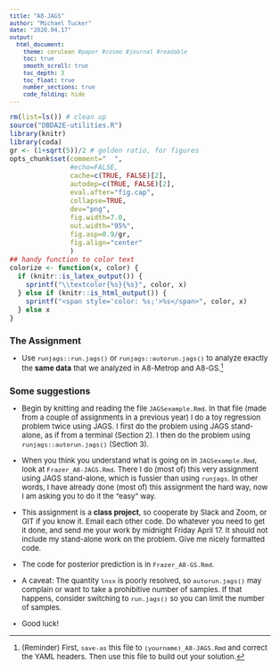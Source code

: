 ```yaml
---
title: "A8-JAGS"
author: "Michael Tucker"
date: "2020.04.17"
output: 
  html_document: 
    theme: cerulean #paper #cosmo #journal #readable
    toc: true
    smooth_scroll: true
    toc_depth: 3
    toc_float: true
    number_sections: true
    code_folding: hide
---  
```


<style type="text/css">  
/* Note: CSS uses C-style commenting. */
h1.title{font-size:22px; text-align:center;}
h4.author{font-size:16px; text-align:center;}
h4.date{font-size:16px; text-align:center;}
body{ /* Normal  */ font-size: 13px}
td {  /* Table   */ font-size: 12px}
h1 { /* Header 1 */ font-size: 16px}
h2 { /* Header 2 */ font-size: 14px}
h3 { /* Header 3 */ font-size: 12px}
.math{ font-size: 10pt;}
.hi{ /* hanging indents */ 
    padding-left:22px; 
    text-indent:-22px;
}
blockquote {  
    padding: 10px 20px;
    margin: 0 0 20px;
    font-size: 12px;
    border-left: 5px solid #eee;
}
code.r{ /* code */ 
       font-size: 12px;
}
pre{/*preformatted text*/ 
    font-size: 12px;
}
p.caption {/* figure captions */ 
    font-size: 1.0em;
    font-style: italic; 
} 
</style>

```r
rm(list=ls()) # clean up
source("DBDA2E-utilities.R")
library(knitr)
library(coda)
gr <- (1+sqrt(5))/2 # golden ratio, for figures
opts_chunk$set(comment="  ",
               #echo=FALSE,
               cache=c(TRUE, FALSE)[2], 
               autodep=c(TRUE, FALSE)[2],
               eval.after="fig.cap",
               collapse=TRUE, 
               dev="png",
               fig.width=7.0,
               out.width="95%",
               fig.asp=0.9/gr,
               fig.align="center"
               )
## handy function to color text
colorize <- function(x, color) {
  if (knitr::is_latex_output()) {
    sprintf("\\textcolor{%s}{%s}", color, x)
  } else if (knitr::is_html_output()) {
    sprintf("<span style='color: %s;'>%s</span>", color, x)
  } else x
}
```  

# The Assignment {-} 

- Use `runjags::run.jags()` or `runjags::autorun.jags()` to analyze exactly the **same data** that we analyzed in A8-Metrop and A8-GS.^[(Reminder) First, `save-as` this file to `(yourname)_A8-JAGS.Rmd` and correct the YAML headers. Then use this file to build out your solution.]  

# Some suggestions {-}  

- Begin by knitting and reading the file `JAGSexample.Rmd`. In that file (made from a couple of assignments in a previous year) I do a toy regression problem twice using JAGS. I first do the problem using JAGS stand-alone, as if from a terminal (Section 2). I then do the problem using `runjags::autorun.jags()` (Section 3). 

- When you think you understand what is going on in `JAGSexample.Rmd`, look at `Frazer_A8-JAGS.Rmd`. There I do (most of) this very assignment using JAGS stand-alone, which is fussier than using `runjags`. In other words, I have already done (most of) this assignment the hard way, now I am asking you to do it the "easy" way.  

- This assignment is a **class project**, so cooperate by Slack and Zoom, or GIT if you know it. Email each other code. Do whatever you need to get it done, and send me your work by midnight Friday April 17. It should not include my stand-alone work on the problem. Give me nicely formatted code.     

- The code for posterior prediction is in `Frazer_A8-GS.Rmd`.  

- A caveat: The quantity `lnsx` is poorly resolved, so `autorun.jags()` may complain or want to take a prohibitive number of samples. If that happens, consider switching to `run.jags()` so you can limit the number of samples. 

- Good luck!